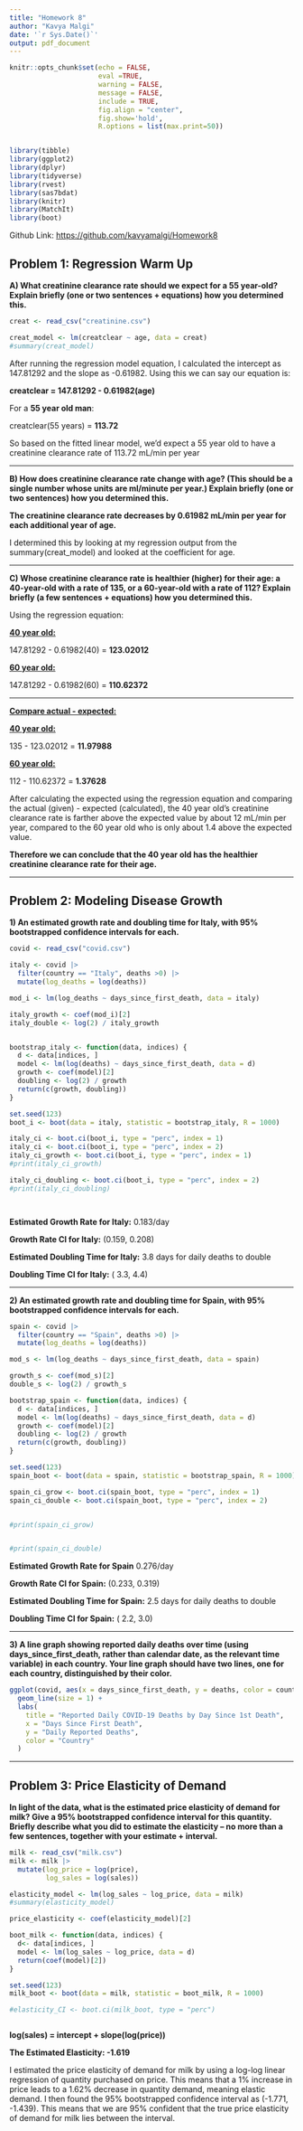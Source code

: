 ```yaml
---
title: "Homework 8"
author: "Kavya Malgi"
date: '`r Sys.Date()`'
output: pdf_document
---
```


```r
knitr::opts_chunk$set(echo = FALSE,
                      eval =TRUE, 
                      warning = FALSE,
                      message = FALSE,
                      include = TRUE,
                      fig.align = "center",
                      fig.show='hold',
                      R.options = list(max.print=50))


library(tibble)
library(ggplot2)
library(dplyr)
library(tidyverse)
library(rvest)
library(sas7bdat)
library(knitr)
library(MatchIt)
library(boot)
```

Github Link: <https://github.com/kavyamalgi/Homework8>

## Problem 1: Regression Warm Up

**A) What creatinine clearance rate should we expect for a 55 year-old? Explain briefly (one or two sentences + equations) how you determined this.**

```r

creat <- read_csv("creatinine.csv")

creat_model <- lm(creatclear ~ age, data = creat)
#summary(creat_model)
```

After running the regression model equation, I calculated the intercept as 147.81292 and the slope as -0.61982. Using this we can say our equation is:

**creatclear = 147.81292 - 0.61982(age)**

For a **55 year old man**:

creatclear(55 years) = **113.72**

So based on the fitted linear model, we'd expect a 55 year old to have a creatinine clearance rate of 113.72 mL/min per year

------------------------------------------------------------------------

**B) How does creatinine clearance rate change with age? (This should be a single number whose units are ml/minute per year.) Explain briefly (one or two sentences) how you determined this.**

**The creatinine clearance rate decreases by 0.61982 mL/min per year for each additional year of age.**

I determined this by looking at my regression output from the summary(creat_model) and looked at the coefficient for age.

------------------------------------------------------------------------

**C) Whose creatinine clearance rate is healthier (higher) for their age: a 40-year-old with a rate of 135, or a 60-year-old with a rate of 112? Explain briefly (a few sentences + equations) how you determined this.**

Using the regression equation:

[**40 year old:**]{.underline}

147.81292 - 0.61982(40) = **123.02012**

[**60 year old:**]{.underline}

147.81292 - 0.61982(60) = **110.62372**

------------------------------------------------------------------------

\newpage

[**Compare actual - expected:**]{.underline}

[**40 year old:**]{.underline}

135 - 123.02012 = **11.97988**

[**60 year old:**]{.underline}

112 - 110.62372 = **1.37628**

After calculating the expected using the regression equation and comparing the actual (given) - expected (calculated), the 40 year old's creatinine clearance rate is farther above the expected value by about 12 mL/min per year, compared to the 60 year old who is only about 1.4 above the expected value.

**Therefore we can conclude that the 40 year old has the healthier creatinine clearance rate for their age.**

------------------------------------------------------------------------

## Problem 2: Modeling Disease Growth

**1) An estimated growth rate and doubling time for Italy, with 95% bootstrapped confidence intervals for each.**

```r
covid <- read_csv("covid.csv")

italy <- covid |>
  filter(country == "Italy", deaths >0) |>
  mutate(log_deaths = log(deaths))

mod_i <- lm(log_deaths ~ days_since_first_death, data = italy)

italy_growth <- coef(mod_i)[2]
italy_double <- log(2) / italy_growth


bootstrap_italy <- function(data, indices) {
  d <- data[indices, ]
  model <- lm(log(deaths) ~ days_since_first_death, data = d)
  growth <- coef(model)[2]
  doubling <- log(2) / growth
  return(c(growth, doubling))
}

set.seed(123)
boot_i <- boot(data = italy, statistic = bootstrap_italy, R = 1000)

italy_ci <- boot.ci(boot_i, type = "perc", index = 1)
italy_ci <- boot.ci(boot_i, type = "perc", index = 2)
italy_ci_growth <- boot.ci(boot_i, type = "perc", index = 1)
#print(italy_ci_growth)

italy_ci_doubling <- boot.ci(boot_i, type = "perc", index = 2)
#print(italy_ci_doubling)




```

**Estimated Growth Rate for Italy:** 0.183/day

**Growth Rate CI for Italy:** (0.159, 0.208)

**Estimated Doubling Time for Italy:** 3.8 days for daily deaths to double

**Doubling Time CI for Italy:** ( 3.3, 4.4)

------------------------------------------------------------------------

**2) An estimated growth rate and doubling time for Spain, with 95% bootstrapped confidence intervals for each.**

```r
spain <- covid |>
  filter(country == "Spain", deaths >0) |>
  mutate(log_deaths = log(deaths))

mod_s <- lm(log_deaths ~ days_since_first_death, data = spain)

growth_s <- coef(mod_s)[2]
double_s <- log(2) / growth_s

bootstrap_spain <- function(data, indices) {
  d <- data[indices, ]
  model <- lm(log(deaths) ~ days_since_first_death, data = d)
  growth <- coef(model)[2]
  doubling <- log(2) / growth
  return(c(growth, doubling))
}

set.seed(123)
spain_boot <- boot(data = spain, statistic = bootstrap_spain, R = 1000)

spain_ci_grow <- boot.ci(spain_boot, type = "perc", index = 1)
spain_ci_double <- boot.ci(spain_boot, type = "perc", index = 2)


#print(spain_ci_grow)


#print(spain_ci_double)

```

**Estimated Growth Rate for Spain** 0.276/day

**Growth Rate CI for Spain:** (0.233, 0.319)

**Estimated Doubling Time for Spain:** 2.5 days for daily deaths to double

**Doubling Time CI for Spain:** ( 2.2, 3.0)

------------------------------------------------------------------------

**3) A line graph showing reported daily deaths over time (using days_since_first_death, rather than calendar date, as the relevant time variable) in each country. Your line graph should have two lines, one for each country, distinguished by their color.**

```r


ggplot(covid, aes(x = days_since_first_death, y = deaths, color = country)) +
  geom_line(size = 1) +
  labs(
    title = "Reported Daily COVID-19 Deaths by Day Since 1st Death",
    x = "Days Since First Death",
    y = "Daily Reported Deaths",
    color = "Country"
  )


```

------------------------------------------------------------------------

## Problem 3: Price Elasticity of Demand

**In light of the data, what is the estimated price elasticity of demand for milk? Give a 95% bootstrapped confidence interval for this quantity. Briefly describe what you did to estimate the elasticity – no more than a few sentences, together with your estimate + interval.\
**

```r
milk <- read_csv("milk.csv")
milk <- milk |>
  mutate(log_price = log(price),
         log_sales = log(sales))

elasticity_model <- lm(log_sales ~ log_price, data = milk)
#summary(elasticity_model)

price_elasticity <- coef(elasticity_model)[2]

boot_milk <- function(data, indices) {
  d<- data[indices, ]
  model <- lm(log_sales ~ log_price, data = d)
  return(coef(model)[2])
}

set.seed(123)
milk_boot <- boot(data = milk, statistic = boot_milk, R = 1000)

#elasticity_CI <- boot.ci(milk_boot, type = "perc")



```

**log(sales) = intercept + slope(log(price))**

**The Estimated Elasticity: -1.619**

I estimated the price elasticity of demand for milk by using a log-log linear regression of quantity purchased on price. This means that a 1% increase in price leads to a 1.62% decrease in quantity demand, meaning elastic demand. I then found the 95% bootstrapped confidence interval as (-1.771, -1.439). This means that we are 95% confident that the true price elasticity of demand for milk lies between the interval.
